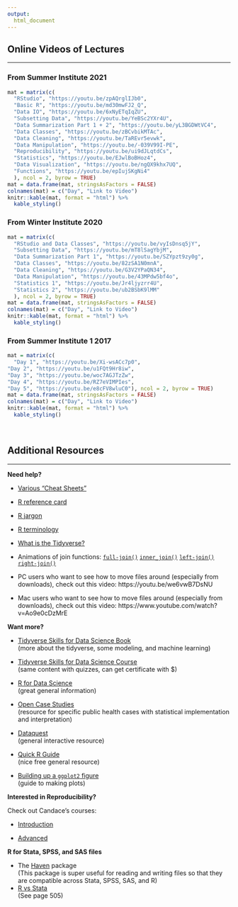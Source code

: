 ```yaml
---
output:
  html_document
---
```


## Online Videos of Lectures
***

### From Summer Institute 2021

```r
mat = matrix(c(
  "RStudio", "https://youtu.be/zpAQrglIJb0",
  "Basic R", "https://youtu.be/md30mwFJ2_Q",
  "Data IO", "https://youtu.be/6xNyETqIqZU",
  "Subsetting Data", "https://youtu.be/YeBSc2YXr4U",
  "Data Summarization Part 1 + 2", "https://youtu.be/yL3BGDWtVC4",
  "Data Classes", "https://youtu.be/zBCvbikMTAc",
  "Data Cleaning", "https://youtu.be/TaREvr5evwk",
  "Data Manipulation", "https://youtu.be/-039V99I-PE",
  "Reproducibility", "https://youtu.be/ui9dJLqtdCs",
  "Statistics", "https://youtu.be/EJwlBoBHoz4",
  "Data Visualization", "https://youtu.be/ngQX9khx7UQ",
  "Functions", "https://youtu.be/epIujSKgNi4"
  ), ncol = 2, byrow = TRUE)
mat = data.frame(mat, stringsAsFactors = FALSE)
colnames(mat) = c("Day", "Link to Video")
knitr::kable(mat, format = "html") %>% 
  kable_styling() 
```

### From Winter Institute 2020

```r
mat = matrix(c(
  "RStudio and Data Classes", "https://youtu.be/vyIsDnsq5jY",
  "Subsetting Data", "https://youtu.be/mT8lSagYbjM",
  "Data Summarization Part 1", "https://youtu.be/SZYpzt9zy0g",
  "Data Classes", "https://youtu.be/82zSA1N0mnA",
  "Data Cleaning", "https://youtu.be/G3V2YPaQN34",
  "Data Manipulation", "https://youtu.be/43MPdw5bf4o",
  "Statistics 1", "https://youtu.be/Jr4ljyzrr4U",
  "Statistics 2", "https://youtu.be/ub2BSbK9lMM"
  ), ncol = 2, byrow = TRUE)
mat = data.frame(mat, stringsAsFactors = FALSE)
colnames(mat) = c("Day", "Link to Video")
knitr::kable(mat, format = "html") %>% 
  kable_styling() 
```

### From Summer Institute 1 2017

```r
mat = matrix(c(
  "Day 1", "https://youtu.be/Xi-wsACc7p0",
"Day 2", "https://youtu.be/u1FQt9Hr8iw",
"Day 3", "https://youtu.be/woc7AGJTzZw",
"Day 4", "https://youtu.be/RZ7eVIMPIes",
"Day 5", "https://youtu.be/e8cFV8wluC0"), ncol = 2, byrow = TRUE)
mat = data.frame(mat, stringsAsFactors = FALSE)
colnames(mat) = c("Day", "Link to Video")
knitr::kable(mat, format = "html") %>% 
  kable_styling() 
```

<br>

## Additional Resources
***

**Need help?** 

- [Various "Cheat Sheets"](https://www.rstudio.com/resources/cheatsheets/)   

- [R reference card](http://cran.r-project.org/doc/contrib/Short-refcard.pdf) 

- [R jargon](https://link.springer.com/content/pdf/bbm%3A978-1-4419-1318-0%2F1.pdf)  

- [R terminology](https://cran.r-project.org/doc/manuals/r-release/R-lang.pdf)

- [What is the Tidyverse?](https://www.tidyverse.org/packages/)

-  Animations of join functions:
    [`full-join()`](https://github.com/gadenbuie/tidyexplain/blob/master/images/full-join.gif)
    [`inner_join()`](https://github.com/gadenbuie/tidyexplain/blob/master/images/inner-join.gif)
    [`left-join()`](https://github.com/gadenbuie/tidyexplain/blob/master/images/left-join.gif)
    [`right-join()`](https://github.com/gadenbuie/tidyexplain/blob/master/images/right-join.gif)

- PC users who want to see how to move files around (especially from downloads), check out this video:   https://youtu.be/we6vwB7DsNU

- Mac users who want to see how to move files around (especially from downloads), check out this video:   https://www.youtube.com/watch?v=Ao9e0cDzMrE

**Want more?**  

- [Tidyverse Skills for Data Science Book](https://jhudatascience.org/tidyversecourse/)  
(more about the tidyverse, some modeling, and machine learning)

- [Tidyverse Skills for Data Science Course](https://www.coursera.org/specializations/tidyverse-data-science-r)  
(same content with quizzes, can get certificate with $)

- [R for Data Science](http://r4ds.had.co.nz/)  
(great general information)
 
- [Open Case Studies](https://www.opencasestudies.org/)  
(resource for specific public health cases with statistical implementation and interpretation)

- [Dataquest](https://www.dataquest.io/)  
(general interactive resource)

- [Quick R Guide]( http://statmethods.net/)  
(nice free general resource)

- [Building up a `ggplot2` figure](https://hopstat.wordpress.com/2016/02/18/how-i-build-up-a-ggplot2-figure/)  
(guide to making plots)

**Interested in Reproducibility?**

Check out Candace's courses:

- [Introduction](https://jhudatascience.org/Reproducibility_in_Cancer_Informatics/)

- [Advanced](https://jhudatascience.org/Adv_Reproducibility_in_Cancer_Informatics/)

**R for Stata, SPSS, and SAS files**

- The [Haven](https://haven.tidyverse.org/) package  
 (This package is super useful for reading and writing files so that they are compatible across Stata, SPSS, SAS, and R) 
- [R vs Stata](https://link.springer.com/content/pdf/bbm%3A978-1-4419-1318-0%2F1.pdf)  
(See page 505)
